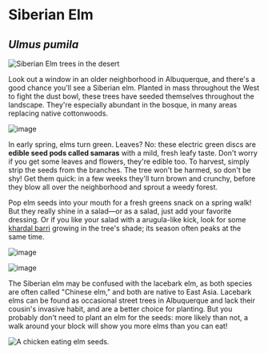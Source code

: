 # Siberian Elm

## _Ulmus pumila_

![Siberian Elm trees in the desert](/assets/ulmus/img/plant.jpg)

Look out a window in an older neighborhood in Albuquerque, and there's a good chance you'll see a Siberian elm. Planted in mass throughout the West to fight the dust bowl, these trees have seeded themselves throughout the landscape. They're especially abundant in the bosque, in many areas replacing native cottonwoods.

![image](/assets/ulmus/img/twig.jpg "Elm flowers and budding seeds.")

In early spring, elms turn green. Leaves? No: these electric green discs are **edible seed pods called samaras** with a mild, fresh leafy taste. Don't worry if you get some leaves and flowers, they're edible too. To harvest, simply strip the seeds from the branches. The tree won't be harmed, so don't be shy! Get them quick: in a few weeks they'll turn brown and crunchy, before they blow all over the neighborhood and sprout a weedy forest.

Pop elm seeds into your mouth for a fresh greens snack on a spring walk! But they really shine in a salad—or as a salad, just add your favorite dressing. Or if you like your salad with a arugula-like kick, look for some [khardal barri](sisybrium) growing in the tree's shade; its season often peaks at the same time.

![image](/assets/ulmus/img/handful.jpg "A handful of elm seeds. The small brown specks are flowers.")

![image](/assets/ulmus/img/salad.jpg "Elm seeds, khardal, sunflower seed, fennel and radish flower salad.")

The Siberian elm may be confused with the lacebark elm, as both species are often called "Chinese elm," and both are native to East Asia. Lacebark elms can be found as occasional street trees in Albuquerque and lack their cousin's invasive habit, and are a better choice for planting. But you probably don't need to plant an elm for the seeds: more likely than not, a walk around your block will show you more elms than you can eat!

![A chicken eating elm seeds.](/assets/ulmus/img/chicken-elm.jpg "ELMo mauled by Big Bird! Elm seeds are a treat for chickens.")
